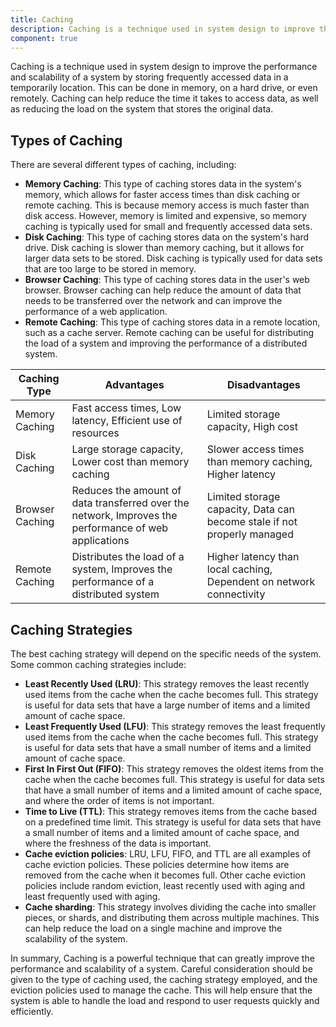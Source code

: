 ```yaml
---
title: Caching
description: Caching is a technique used in system design to improve the performance and scalability of a system by storing frequently accessed data in a temporarily location. This can be done in memory, on a hard drive, or even remotely. Caching can help reduce the time it takes to access data, as well as reducing the load on the system that stores the original data.
component: true
---
```


Caching is a technique used in system design to improve the performance and scalability of a system by storing frequently accessed data in a temporarily location. This can be done in memory, on a hard drive, or even remotely. Caching can help reduce the time it takes to access data, as well as reducing the load on the system that stores the original data.

## **Types of Caching**

There are several different types of caching, including:

- **Memory Caching**: This type of caching stores data in the system's memory, which allows for faster access times than disk caching or remote caching. This is because memory access is much faster than disk access. However, memory is limited and expensive, so memory caching is typically used for small and frequently accessed data sets.
- **Disk Caching**: This type of caching stores data on the system's hard drive. Disk caching is slower than memory caching, but it allows for larger data sets to be stored. Disk caching is typically used for data sets that are too large to be stored in memory.
- **Browser Caching**: This type of caching stores data in the user's web browser. Browser caching can help reduce the amount of data that needs to be transferred over the network and can improve the performance of a web application.
- **Remote Caching**: This type of caching stores data in a remote location, such as a cache server. Remote caching can be useful for distributing the load of a system and improving the performance of a distributed system.

| Caching Type    | Advantages                                                                                            | Disadvantages                                                           |
| --------------- | ----------------------------------------------------------------------------------------------------- | ----------------------------------------------------------------------- |
| Memory Caching  | Fast access times, Low latency, Efficient use of resources                                            | Limited storage capacity, High cost                                     |
| Disk Caching    | Large storage capacity, Lower cost than memory caching                                                | Slower access times than memory caching, Higher latency                 |
| Browser Caching | Reduces the amount of data transferred over the network, Improves the performance of web applications | Limited storage capacity, Data can become stale if not properly managed |
| Remote Caching  | Distributes the load of a system, Improves the performance of a distributed system                    | Higher latency than local caching, Dependent on network connectivity    |

## **Caching Strategies**

The best caching strategy will depend on the specific needs of the system. Some common caching strategies include:

- **Least Recently Used (LRU)**: This strategy removes the least recently used items from the cache when the cache becomes full. This strategy is useful for data sets that have a large number of items and a limited amount of cache space.
- **Least Frequently Used (LFU)**: This strategy removes the least frequently used items from the cache when the cache becomes full. This strategy is useful for data sets that have a small number of items and a limited amount of cache space.
- **First In First Out (FIFO)**: This strategy removes the oldest items from the cache when the cache becomes full. This strategy is useful for data sets that have a small number of items and a limited amount of cache space, and where the order of items is not important.
- **Time to Live (TTL)**: This strategy removes items from the cache based on a predefined time limit. This strategy is useful for data sets that have a small number of items and a limited amount of cache space, and where the freshness of the data is important.
- **Cache eviction policies**: LRU, LFU, FIFO, and TTL are all examples of cache eviction policies. These policies determine how items are removed from the cache when it becomes full. Other cache eviction policies include random eviction, least recently used with aging and least frequently used with aging.
- **Cache sharding**: This strategy involves dividing the cache into smaller pieces, or shards, and distributing them across multiple machines. This can help reduce the load on a single machine and improve the scalability of the system.

In summary, Caching is a powerful technique that can greatly improve the performance and scalability of a system. Careful consideration should be given to the type of caching used, the caching strategy employed, and the eviction policies used to manage the cache. This will help ensure that the system is able to handle the load and respond to user requests quickly and efficiently.
